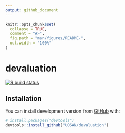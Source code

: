 ```yaml
---
output: github_document
---
```


<!-- README.md is generated from README.Rmd. Please edit that file -->

```r
knitr::opts_chunk$set(
  collapse = TRUE,
  comment = "#>",
  fig.path = "man/figures/README-",
  out.width = "100%"
)
```

# devaluation

<!-- badges: start -->
[![R build status](https://github.com/UOSAN/devaluation/workflows/R-CMD-check/badge.svg)](https://github.com/UOSAN/devaluation/actions)
<!-- badges: end -->

## Installation

You can install development version from [GitHub](https://github.com/) with:

``` r
# install.packages("devtools")
devtools::install_github("UOSAN/devaluation")
```

